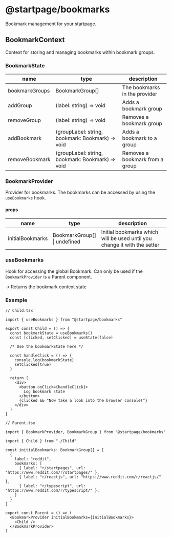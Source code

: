 
# @startpage/bookmarks

Bookmark management for your startpage.

## BookmarkContext

Context for storing and managing bookmarks within bookmark groups.

### BookmarkState

| name           | type                                             | description                     |
| -------------- | ------------------------------------------------ | ------------------------------- |
| bookmarkGroups | BookmarkGroup[]                                  | The bookmarks in the provider   |
| addGroup       | (label: string) => void                          | Adds a bookmark group           |
| removeGroup    | (label: string) => void                          | Removes a bookmark group        |
| addBookmark    | (groupLabel: string, bookmark: Bookmark) => void | Adds a bookmark to a group      |
| removeBookmark | (groupLabel: string, bookmark: Bookmark) => void | Removes a bookmark from a group |

### BookmarkProvider

Provider for bookmarks.
The bookmarks can be accessed by using the `useBookmarks` hook.

#### props

| name             | type                              | description                                                              |
| ---------------- | --------------------------------- | ------------------------------------------------------------------------ |
| initialBookmarks | BookmarkGroup[] <br/>\| undefined | Initial bookmarks which will be used until you change it with the setter |

### useBookmarks

Hook for accessing the global Bookmark.
Can only be used if the `BookmarkProvider` is a Parent component.

-> Returns the bookmark context state

### Example

<Parent />

```
// Child.tsx

import { useBookmarks } from "@startpage/bookmarks"

export const Child = () => {
  const bookmarkState = useBookmarks()
  const [clicked, setClicked] = useState(false)

  /* Use the bookmarkState here */

  const handleClick = () => {
    console.log(bookmarkState)
    setClicked(true)
  }

  return (
    <div>
      <button onClick={handleClick}>
        Log bookmark state
      </button>
      {clicked && "Now take a look into the browser console!"}
    </div>
  )
}
```

```
// Parent.tsx

import { BookmarkProvider, BookmarkGroup } from "@startpage/bookmarks"

import { Child } from "./Child"

const initialBookmarks: BookmarkGroup[] = [
  {
    label: "reddit",
    bookmarks: [
      { label: "r/startpages", url: "https://www.reddit.com/r/startpages/" },
      { label: "r/reactjs", url: "https://www.reddit.com/r/reactjs/" },
      { label: "r/typescript", url: "https://www.reddit.com/r/typescript/" },
    ]
  }
]

export const Parent = () => (
  <BookmarkProvider initialBookmarks={initialBookmarks}>
    <Child />
  </BookmarkProvider>
)
```
